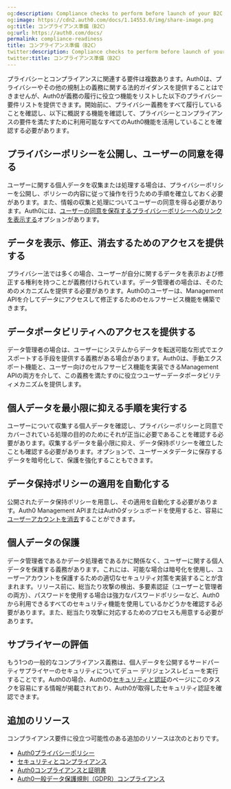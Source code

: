 ```yaml
---
og:description: Compliance checks to perform before launch of your B2C IAM implementation.
og:image: https://cdn2.auth0.com/docs/1.14553.0/img/share-image.png
og:title: コンプライアンス準備（B2C）
og:url: https://auth0.com/docs/
permalink: compliance-readiness
title: コンプライアンス準備（B2C）
twitter:description: Compliance checks to perform before launch of your B2C IAM implementation.
twitter:title: コンプライアンス準備（B2C）
---
```


プライバシーとコンプライアンスに関連する要件は複数あります。Auth0は、プライバシーやその他の規制上の義務に関する法的ガイダンスを提供することはできませんが、Auth0が義務の履行に役立つ機能をリストした以下のプライバシー要件リストを提供できます。開始前に、プライバシー義務をすべて履行していることを確認し、以下に概説する機能を確認して、プライバシーとコンプライアンスの要件を満たすために利用可能なすべてのAuth0機能を活用していることを確認する必要があります。

## プライバシーポリシーを公開し、ユーザーの同意を得る

ユーザーに関する個人データを収集または処理する場合は、プライバシーポリシーを公開し、ポリシーの内容に従って操作を行うための手順を確立しておく必要があります。また、情報の収集と処理についてユーザーの同意を得る必要があります。Auth0には、[ユーザーの同意を保存するプライバシーポリシーへのリンクを表示する](/compliance/gdpr)オプションがあります。

## データを表示、修正、消去するためのアクセスを提供する

プライバシー法では多くの場合、ユーザーが自分に関するデータを表示および修正する権利を持つことが義務付けられています。データ管理者の場合は、そのためのメカニズムを提供する必要があります。Auth0のユーザーは、Management APIを介してデータにアクセスして修正するためのセルフサービス機能を構築できます。

## データポータビリティへのアクセスを提供する

データ管理者の場合は、ユーザーにシステムからデータを転送可能な形式でエクスポートする手段を提供する義務がある場合があります。Auth0は、手動エクスポート機能と、ユーザー向けのセルフサービス機能を実装できるManagement APIの両方を介して、この義務を満たすのに役立つユーザーデータポータビリティメカニズムを提供します。

## 個人データを最小限に抑える手順を実行する

ユーザーについて収集する個人データを確認し、プライバシーポリシーと同意でカバーされている処理の目的のためにそれが正当に必要であることを確認する必要があります。収集するデータを最小限に抑え、データ保持ポリシーを確立したことも確認する必要があります。オプションで、ユーザーメタデータに保存するデータを暗号化して、保護を強化することもできます。

## データ保持ポリシーの適用を自動化する

公開されたデータ保持ポリシーを用意し、その適用を自動化する必要があります。Auth0 Management APIまたはAuth0ダッシュボードを使用すると、容易に[ユーザーアカウントを消去](/compliance/gdpr/gdpr-right-to-access-correct-and-erase-data)することができます。

## 個人データの保護

データ管理者であるかデータ処理者であるかに関係なく、ユーザーに関する個人データを保護する義務があります。これには、可能な場合は暗号化を使用し、ユーザーアカウントを保護するための適切なセキュリティ対策を実装することが含まれます。リリース前に、総当たり攻撃の検出、多要素認証（ユーザーと管理者の両方）、パスワードを使用する場合は強力なパスワードポリシーなど、Auth0から利用できるすべてのセキュリティ機能を使用しているかどうかを確認する必要があります。また、総当たり攻撃に対応するためのプロセスも用意する必要があります。

## サプライヤーの評価

もう1つの一般的なコンプライアンス義務は、個人データを公開するサードパーティサプライヤーのセキュリティについてデュー デリジェンスレビューを実行することです。Auth0の場合、Auth0の[セキュリティと認証](https://auth0.com/security/)のページにこのタスクを容易にする情報が掲載されており、Auth0が取得したセキュリティ認証を確認できます。

## 追加のリソース

コンプライアンス要件に役立つ可能性のある追加のリソースは次のとおりです。

* [Auth0プライバシーポリシー](https://auth0.com/privacy)
* [セキュリティとコンプライアンス](https://auth0.com/security/)
* [Auth0コンプライアンスと証明書](/compliance)
* [Auth0一般データ保護規則（GDPR）コンプライアンス](/compliance/gdpr)